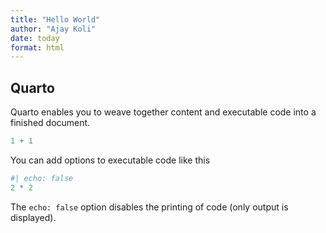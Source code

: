 ```yaml
---
title: "Hello World"
author: "Ajay Koli"
date: today
format: html
---
```


## Quarto

Quarto enables you to weave together content and executable code into a finished document. 

```r
1 + 1
```

You can add options to executable code like this 

```r
#| echo: false
2 * 2
```

The `echo: false` option disables the printing of code (only output is displayed).